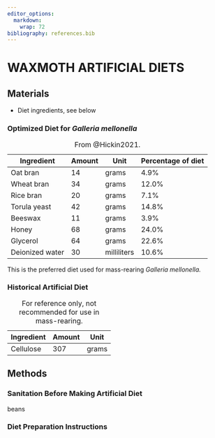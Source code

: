 ```yaml
---
editor_options: 
  markdown: 
    wrap: 72
bibliography: references.bib
---
```


# WAXMOTH ARTIFICIAL DIETS {#art-diet-prep}

## Materials

-   Diet ingredients, see below

### Optimized Diet for *Galleria mellonella* {#optimized-diet}

| Ingredient      | Amount | Unit        | Percentage of diet |
|-----------------|--------|-------------|--------------------|
| Oat bran        | 14     | grams       | 4.9%               |
| Wheat bran      | 34     | grams       | 12.0%              |
| Rice bran       | 20     | grams       | 7.1%               |
| Torula yeast    | 42     | grams       | 14.8%              |
| Beeswax         | 11     | grams       | 3.9%               |
| Honey           | 68     | grams       | 24.0%              |
| Glycerol        | 64     | grams       | 22.6%              |
| Deionized water | 30     | milliliters | 10.6%              |

: From @Hickin2021.

This is the preferred diet used for mass-rearing *Galleria mellonella.*

```{=tex}
\clearpage
\newpage
```

### Historical Artificial Diet {#old-diet}

| Ingredient               | Amount | Unit        |
|--------------------------|--------|-------------|
| Cellulose                | 307    | grams       |

: For reference only, not recommended for use in mass-rearing.

## Methods

### Sanitation Before Making Artificial Diet {#pre-sanitation}

beans

### Diet Preparation Instructions {#diet-prep}


